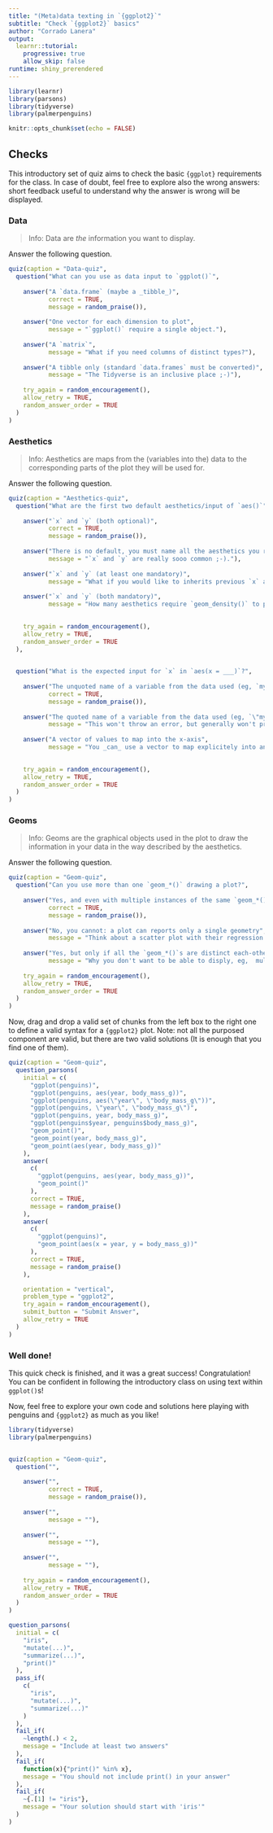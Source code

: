 ```yaml
---
title: "(Meta)data texting in `{ggplot2}`"
subtitle: "Check `{ggplot2}` basics"
author: "Corrado Lanera"
output:
  learnr::tutorial:
    progressive: true
    allow_skip: false
runtime: shiny_prerendered
---
```


```r
library(learnr)
library(parsons)
library(tidyverse)
library(palmerpenguins)

knitr::opts_chunk$set(echo = FALSE)
```


## Checks

This introductory set of quiz aims to check the basic `{ggplot}`
requirements for the class. In case of doubt, feel free to explore also
the wrong answers: short feedback useful to understand why the answer is
wrong will be displayed.

### Data

> Info: Data are _the_ information you want to display.

Answer the following question.

```r
quiz(caption = "Data-quiz",
  question("What can you use as data input to `ggplot()`",
           
    answer("A `data.frame` (maybe a _tibble_)",
           correct = TRUE,
           message = random_praise()),
    
    answer("One vector for each dimension to plot",
           message = "`ggplot()` require a single object."),
    
    answer("A `matrix`",
           message = "What if you need columns of distinct types?"),
    
    answer("A tibble only (standard `data.frames` must be converted)",
           message = "The Tidyverse is an inclusive place ;-)"),
    
    try_again = random_encouragement(),
    allow_retry = TRUE,
    random_answer_order = TRUE
  )
)

```

### Aesthetics

> Info: Aesthetics are maps from the (variables into the) data to the 
corresponding parts of the plot they will be used for.

Answer the following question.

```r
quiz(caption = "Aesthetics-quiz",
  question("What are the first two default aesthetics/input of `aes()`",
           
    answer("`x` and `y` (both optional)",
           correct = TRUE,
           message = random_praise()),
    
    answer("There is no default, you must name all the aesthetics you require (`x` and `y` included)",
           message = "`x` and `y` are really sooo common ;-)."),
    
    answer("`x` and `y` (at least one mandatory)",
           message = "What if you would like to inherits previous `x` and `y` aesthetics (e.g. into a `geom_*()`), and set only some new ones?"),
    
    answer("`x` and `y` (both mandatory)",
           message = "How many aesthetics require `geom_density()` to plot a distribution?"),
    

    try_again = random_encouragement(),
    allow_retry = TRUE,
    random_answer_order = TRUE
  ),
    

  question("What is the expected input for `x` in `aes(x = ___)`?",
           
    answer("The unquoted name of a variable from the data used (eg, `my_var`)",
           correct = TRUE,
           message = random_praise()),
    
    answer("The quoted name of a variable from the data used (eg, `\"my_var\"`",
           message = "This won't throw an error, but generally won't produce the output you expect (_de facto_ `\"my_var\"` is a single, textual, data)"),
    
    answer("A vector of values to map into the x-axis",
           message = "You _can_ use a vector to map explicitely into an aesthetic, but you don't do that inside `aes()`"),
    

    try_again = random_encouragement(),
    allow_retry = TRUE,
    random_answer_order = TRUE
  )
)
```


### Geoms

> Info: Geoms are the graphical objects used in the plot to draw the information
in your data in the way described by the aesthetics.

Answer the following question.

```r
quiz(caption = "Geom-quiz",
  question("Can you use more than one `geom_*()` drawing a plot?",
           
    answer("Yes, and even with multiple instances of the same `geom_*()`",
           correct = TRUE,
           message = random_praise()),
    
    answer("No, you cannot: a plot can reports only a single geometry",
           message = "Think about a scatter plot with their regression line superimposed... how many geometries are there?"),
    
    answer("Yes, but only if all the `geom_*()`s are distinct each-other",
           message = "Why you don't want to be able to disply, eg,  multiple regression line using distinct methods for the same set of points?"),
    
    try_again = random_encouragement(),
    allow_retry = TRUE,
    random_answer_order = TRUE
  )
)
```

Now, drag and drop a valid set of chunks
from the left box to the right one to define a valid syntax for a
`{ggplot2}` plot. Note: not all the purposed component are valid, but
there are two valid solutions (It is enough that you find one of them).

```r
quiz(caption = "Geom-quiz",
  question_parsons(
    initial = c(
      "ggplot(penguins)",
      "ggplot(penguins, aes(year, body_mass_g))",
      "ggplot(penguins, aes(\"year\", \"body_mass_g\"))",
      "ggplot(penguins, \"year\", \"body_mass_g\")",
      "ggplot(penguins, year, body_mass_g)",
      "ggplot(penguins$year, penguins$body_mass_g)",
      "geom_point()",
      "geom_point(year, body_mass_g)",
      "geom_point(aes(year, body_mass_g))"
    ),
    answer(
      c(
        "ggplot(penguins, aes(year, body_mass_g))",
        "geom_point()"
      ),
      correct = TRUE,
      message = random_praise()
    ),
    answer(
      c(
        "ggplot(penguins)",
        "geom_point(aes(x = year, y = body_mass_g))"
      ),
      correct = TRUE,
      message = random_praise()
    ),

    orientation = "vertical",
    problem_type = "ggplot2",
    try_again = random_encouragement(),
    submit_button = "Submit Answer",
    allow_retry = TRUE
  )
)
```


### Well done! {data-allow-skip=TRUE}

This quick check is finished, and it was a great success!
Congratulation! You can be confident in following the introductory 
class on using text within `ggplot()`s!

Now, feel free to explore your own code and solutions here playing with 
penguins and `{ggplot2}` as much as you like!

```r
library(tidyverse)
library(palmerpenguins)



```












```r
quiz(caption = "Geom-quiz",
  question("",
           
    answer("",
           correct = TRUE,
           message = random_praise()),
    
    answer("",
           message = ""),
    
    answer("",
           message = ""),
    
    answer("",
           message = ""),
    
    try_again = random_encouragement(),
    allow_retry = TRUE,
    random_answer_order = TRUE
  )
)
```



```r
question_parsons(
  initial = c(
    "iris",
    "mutate(...)",
    "summarize(...)",
    "print()"
  ),
  pass_if(
    c(
      "iris",
      "mutate(...)",
      "summarize(...)"
    )
  ),
  fail_if(
    ~length(.) < 2,
    message = "Include at least two answers"
  ),
  fail_if(
    function(x){"print()" %in% x},
    message = "You should not include print() in your answer"
  ),
  fail_if(
    ~{.[1] != "iris"},
    message = "Your solution should start with 'iris'"
  )
)
```



